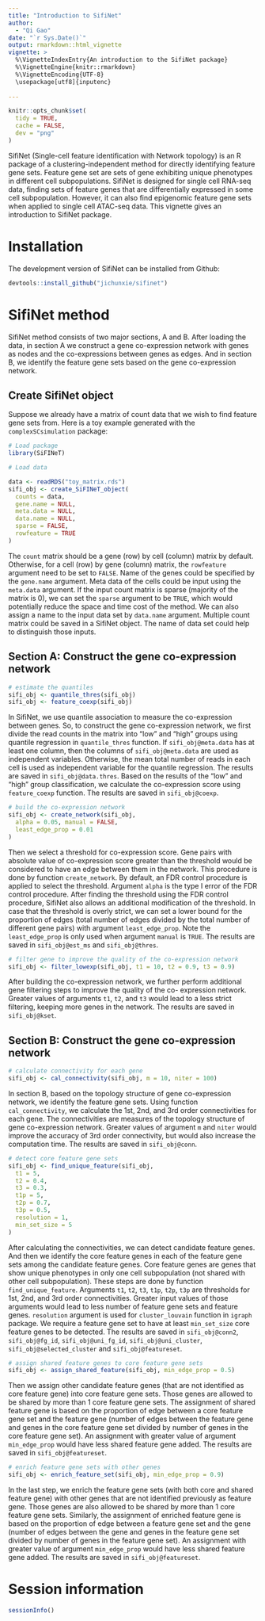 ```yaml
---
title: "Introduction to SifiNet"
author:
  - "Qi Gao"
date: "`r Sys.Date()`"
output: rmarkdown::html_vignette
vignette: >
  %\VignetteIndexEntry{An introduction to the SifiNet package}
  %\VignetteEngine{knitr::rmarkdown}
  %\VignetteEncoding{UTF-8}
  \usepackage[utf8]{inputenc}
  
---
```


```r
knitr::opts_chunk$set(
  tidy = TRUE,
  cache = FALSE,
  dev = "png"
)
```

SifiNet (Single-cell feature identification with Network topology) is
an R package of a clustering-independent method for directly
identifying feature gene sets. Feature gene set are sets of gene
exhibiting unique phenotypes in different cell subpopulations. SifiNet
is designed for single cell RNA-seq data, finding sets of feature
genes that are differentially expressed in some cell
subpopulation. However, it can also find epigenomic feature gene sets
when applied to single cell ATAC-seq data. This vignette gives an
introduction to SifiNet package.

# Installation

The development version of SifiNet can be installed from Github:

```r
devtools::install_github("jichunxie/sifinet")
```

# SifiNet method

SifiNet method consists of two major sections, A and B. After loading
the data, in section A we construct a gene co-expression network with
genes as nodes and the co-expressions between genes as edges. And in
section B, we identify the feature gene sets based on the gene
co-expression network.

## Create SifiNet object

Suppose we already have a matrix of count data that we wish to find
feature gene sets from.  Here is a toy example generated with the
`complexSCsimulation` package:

```r
# Load package
library(SiFINeT)

# Load data

data <- readRDS("toy_matrix.rds")
sifi_obj <- create_SiFINeT_object(
  counts = data,
  gene.name = NULL,
  meta.data = NULL,
  data.name = NULL,
  sparse = FALSE,
  rowfeature = TRUE
)
```

The `count` matrix should be a gene (row) by cell (column) matrix by
default. Otherwise, for a cell (row) by gene (column) matrix, the
`rowfeature` argument need to be set to `FALSE`. Name of the genes
could be specified by the `gene.name` argument. Meta data of the cells
could be input using the `meta.data` argument. If the input count
matrix is sparse (majority of the matrix is 0), we can set the
`sparse` argument to be `TRUE`, which would potentially reduce the
space and time cost of the method. We can also assign a name to the
input data set by `data.name` argument. Multiple count matrix could be
saved in a SifiNet object. The name of data set could help to
distinguish those inputs.

## Section A: Construct the gene co-expression network

```r
# estimate the quantiles
sifi_obj <- quantile_thres(sifi_obj)
sifi_obj <- feature_coexp(sifi_obj)
```

In SifiNet, we use quantile association to measure the co-expression
between genes. So, to construct the gene co-expression network, we
first divide the read counts in the matrix into "low" and "high"
groups using quantile regression in `quantile_thres` function. If
`sifi_obj@meta.data` has at least one column, then the columns of
`sifi_obj@meta.data` are used as independent variables. Otherwise, the
mean total number of reads in each cell is used as independent
variable for the quantile regression. The results are saved in
`sifi_obj@data.thres`. Based on the results of the "low" and "high"
group classification, we calculate the co-expression score using
`feature_coexp` function. The results are saved in `sifi_obj@coexp`.

```r
# build the co-expression network
sifi_obj <- create_network(sifi_obj,
  alpha = 0.05, manual = FALSE,
  least_edge_prop = 0.01
)
```

Then we select a threshold for co-expression score. Gene pairs with
absolute value of co-expression score greater than the threshold would
be considered to have an edge between them in the network. This
procedure is done by function `create_network`. By default, an FDR
control procedure is applied to select the threshold. Argument `alpha`
is the type I error of the FDR control procedure. After finding the
threshold using the FDR control procedure, SifiNet also allows an
additional modification of the threshold. In case that the threshold
is overly strict, we can set a lower bound for the proportion of edges
(total number of edges divided by the total number of different gene
pairs) with argument `least_edge_prop`. Note the `least_edge_prop` is
only used when argument `manual` is `TRUE`. The results are saved in
`sifi_obj@est_ms` and `sifi_obj@thres`.

```r
# filter gene to improve the quality of the co-expression network
sifi_obj <- filter_lowexp(sifi_obj, t1 = 10, t2 = 0.9, t3 = 0.9)
```

After building the co-expression network, we further perform
additional gene filtering steps to improve the quality of the co-
expression network. Greater values of arguments `t1`, `t2`, and `t3`
would lead to a less strict filtering, keeping more genes in the
network. The results are saved in `sifi_obj@kset`.

## Section B: Construct the gene co-expression network

```r
# calculate connectivity for each gene
sifi_obj <- cal_connectivity(sifi_obj, m = 10, niter = 100)
```

In section B, based on the topology structure of gene co-expression
network, we identify the feature gene sets. Using function
`cal_connectivity`, we calculate the 1st, 2nd, and 3rd order
connectivities for each gene. The connectivities are measures of the
topology structure of gene co-expression network. Greater values of
argument `m` and `niter` would improve the accuracy of 3rd order
connectivity, but would also increase the computation time. The
results are saved in `sifi_obj@conn`.

```r
# detect core feature gene sets
sifi_obj <- find_unique_feature(sifi_obj,
  t1 = 5,
  t2 = 0.4,
  t3 = 0.3,
  t1p = 5,
  t2p = 0.7,
  t3p = 0.5,
  resolution = 1,
  min_set_size = 5
)
```

After calculating the connectivities, we can detect candidate feature
genes. And then we identify the core feature genes in each of the
feature gene sets among the candidate feature genes. Core feature
genes are genes that show unique phenotypes in only one cell
subpopulation (not shared with other cell subpopulation). These steps
are done by function `find_unique_feature`. Arguments `t1`, `t2`,
`t3`, `t1p`, `t2p`, `t3p` are thresholds for 1st, 2nd, and 3rd order
connectivities. Greater input values of those arguments would lead to
less number of feature gene sets and feature genes. `resolution`
argument is used for `cluster_louvain` function in `igraph`
package. We require a feature gene set to have at least `min_set_size`
core feature genes to be detected. The results are saved in
`sifi_obj@conn2`, `sifi_obj@fg_id`, `sifi_obj@uni_fg_id`,
`sifi_obj@uni_cluster`, `sifi_obj@selected_cluster` and
`sifi_obj@featureset`.

```r
# assign shared feature genes to core feature gene sets
sifi_obj <- assign_shared_feature(sifi_obj, min_edge_prop = 0.5)
```

Then we assign other candidate feature genes (that are not identified
as core feature gene) into core feature gene sets. Those genes are
allowed to be shared by more than 1 core feature gene sets. The
assignment of shared feature gene is based on the proportion of edge
between a core feature gene set and the feature gene (number of edges
between the feature gene and genes in the core feature gene set
divided by number of genes in the core feature gene set). An
assignment with greater value of argument `min_edge_prop` would have
less shared feature gene added. The results are saved in
`sifi_obj@featureset`.

```r
# enrich feature gene sets with other genes
sifi_obj <- enrich_feature_set(sifi_obj, min_edge_prop = 0.9)
```

In the last step, we enrich the feature gene sets (with both core and
shared feature gene) with other genes that are not identified
previously as feature gene. Those genes are also allowed to be shared
by more than 1 core feature gene sets. Similarly, the assignment of
enriched feature gene is based on the proportion of edge between a
feature gene set and the gene (number of edges between the gene and
genes in the feature gene set divided by number of genes in the
feature gene set). An assignment with greater value of argument
`min_edge_prop` would have less shared feature gene added. The results
are saved in `sifi_obj@featureset`.

# Session information

```r
sessionInfo()
```

